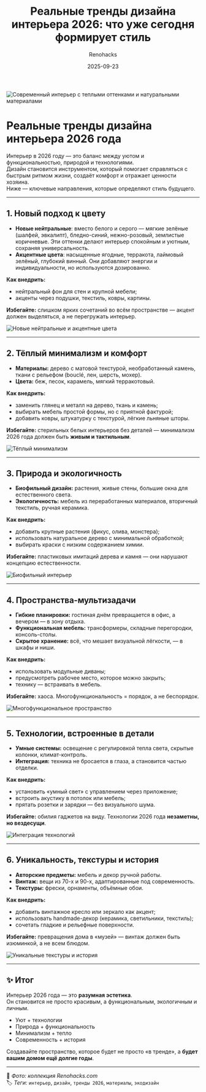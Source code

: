 ﻿---
title: "Реальные тренды дизайна интерьера 2026: что уже сегодня формирует стиль"
description: "Обзор самых надёжных интерьерных трендов 2026 года — цвета, материалы, функциональность и технологии в основе."
date: 2025-09-23
tags: ["дизайн", "интерьер", "2026", "тренды", "материалы", "экодизайн", "новинки"]
cover: "/images/trends-2026/cover.png"
author: "Renohacks"
translationOf: "interior-design-trends-2026"
draft: false
keywords:
  - "тренды дизайна интерьера 2026"
  - "дизайн интерьера 2026 года"
  - "интерьерные цвета 2026"
  - "экодизайн и биофильный интерьер"
  - "умный дом 2026"
  - "теплый минимализм"
  - "винтаж и модерн в интерьере"
  - "текстуры и материалы 2026"
  - "дизайн с технологиями"
  - "современный интерьер"

---

![Современный интерьер с теплыми оттенками и натуральными материалами](/images/trends-2026/cover.png "Интерьер 2026 года — баланс технологий и уюта")

# Реальные тренды дизайна интерьера 2026 года

Интерьер в 2026 году — это баланс между уютом и функциональностью, природой и технологиями.  
Дизайн становится инструментом, который помогает справляться с быстрым ритмом жизни, создаёт комфорт и отражает ценности хозяина.  
Ниже — ключевые направления, которые определяют стиль будущего.

---

## 1. Новый подход к цвету

- **Новые нейтральные**: вместо белого и серого — мягкие зелёные (шалфей, эвкалипт), бледно-синий, нежно-розовый, землистые коричневые. Эти оттенки делают интерьер спокойным и уютным, сохраняя универсальность.
- **Акцентные цвета**: насыщенные ягодные, терракота, лаймовый зелёный, глубокий винный. Они добавляют энергии и индивидуальности, но используются дозированно.

**Как внедрить:**
- нейтральный фон для стен и крупной мебели;
- акценты через подушки, текстиль, ковры, картины.

**Избегайте:** слишком ярких сочетаний во всём пространстве — акцент должен выделяться, а не перегружать интерьер.

![Новые нейтральные и акцентные цвета](/images/trends-2026/colors.png "Современная палитра 2026 года — от природных до акцентных тонов")

---

## 2. Тёплый минимализм и комфорт

- **Материалы:** дерево с матовой текстурой, необработанный камень, ткани с рельефом (bouclé, лен, шерсть, мохер).
- **Цвета:** беж, песок, карамель, мягкий терракотовый.

**Как внедрить:**
- заменить глянец и металл на дерево, ткань и камень;
- выбирать мебель простой формы, но с приятной фактурой;
- добавить ковры, штукатурку с текстурой, лёгкие льняные шторы.

**Избегайте:** стерильных белых интерьеров без деталей — минимализм 2026 года должен быть **живым и тактильным**.

![Тёплый минимализм](/images/trends-2026/warm-minimalism.png "Пример теплого минимализма в интерьере")

---

## 3. Природа и экологичность

- **Биофильный дизайн:** растения, живые стены, большие окна для естественного света.
- **Экологичность:** мебель из переработанных материалов, вторичный текстиль, ручная керамика.

**Как внедрить:**
- добавить крупные растения (фикус, олива, монстера);
- использовать натуральное дерево с минимальной обработкой;
- выбирать краски с низким содержанием химии.

**Избегайте:** пластиковых имитаций дерева и камня — они нарушают концепцию естественности.

![Биофильный интерьер](/images/trends-2026/biophilic.png "Интерьер, вдохновлённый природой")

---

## 4. Пространства-мультизадачи

- **Гибкие планировки:** гостиная днём превращается в офис, а вечером — в зону отдыха.
- **Функциональная мебель:** трансформеры, складные перегородки, консоль-столы.
- **Скрытое хранение:** всё, что мешает визуальной лёгкости, — в шкафы и ниши.

**Как внедрить:**
- использовать модульные диваны;
- предусмотреть рабочее место, которое можно закрыть;
- технику — встраивать в мебель.

**Избегайте:** хаоса. Многофункциональность = порядок, а не беспорядок.

![Многофункциональное пространство](/images/trends-2026/multifunctional.png "Пример адаптивного интерьера")

---

## 5. Технологии, встроенные в детали

- **Умные системы:** освещение с регулировкой тепла света, скрытые колонки, климат-контроль.
- **Интеграция:** техника не бросается в глаза, а становится частью отделки.

**Как внедрить:**
- установить «умный свет» с управлением через приложение;
- встроить акустику в потолок или мебель;
- прятать розетки и зарядки — без визуального шума.

**Избегайте:** обилия гаджетов на виду. Технологии 2026 года **незаметны, но вездесущи**.

![Интеграция технологий](/images/trends-2026/smart-tech.png "Современные технологии в интерьере")

---

## 6. Уникальность, текстуры и история

- **Авторские предметы:** мебель и декор ручной работы.
- **Винтаж:** вещи из 70-х и 90-х, адаптированные под современность.
- **Текстуры:** фрески, орнаменты, объёмные обои.

**Как внедрить:**
- добавить винтажное кресло или зеркало как акцент;
- использовать handmade-декор (керамика, светильники, текстиль);
- сочетать гладкие и рельефные поверхности.

**Избегайте:** превращения дома в «музей» — винтаж должен быть изюминкой, а не всем блюдом.

![Уникальные текстуры и история](/images/trends-2026/vintage.png "Сочетание старого и нового в интерьере")

---

## ✨ Итог

Интерьер 2026 года — это **разумная эстетика**.  
Он становится не просто красивым, а функциональным, экологичным и личным.

- Уют + технологии
- Природа + функциональность
- Минимализм + тепло
- Современность + история

Создавайте пространство, которое будет не просто «в тренде», а **будет вашим домом ещё долгие годы**.

---

📸 *Фото: коллекция Renohacks.com*  
🏷️ *Теги:* `интерьер`, `дизайн`, `тренды 2026`, `материалы`, `экодизайн`
